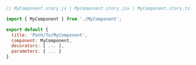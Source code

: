 ```js
// MyComponent.story.js | MyComponent.story.jsx | MyComponent.story.ts | MyComponent.story.tsx

import { MyComponent } from './MyComponent';

export default {
  title: 'Path/To/MyComponent',
  component: MyComponent,
  decorators: [ ... ],
  parameters: { ... }
}
```